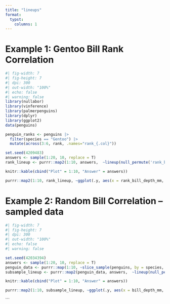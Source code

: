 ```yaml
---
title: "lineups"
format:
  typst:
    columns: 1
---
```


# Example 1: Gentoo Bill Rank Correlation
```r
#| fig-width: 7
#| fig-height: 7
#| dpi: 300
#| out-width: "100%"
#| echo: false
#| warning: false
library(nullabor)
library(vinference)
library(palmerpenguins)
library(dplyr)
library(ggplot2)
data(penguins)

penguin_ranks <- penguins |>
  filter(species == "Gentoo") |>
  mutate(across(3:6, rank, .names="rank_{.col}")) 

set.seed(4209483)
answers <- sample(1:20, 10, replace = T)
rank_lineup <- purrr::map2(1:10, answers,  ~lineup(null_permute('rank_bill_depth_mm'), penguin_ranks, pos = .y))

knitr::kable(cbind("Plot" = 1:10, "Answer" = answers))

purrr::map2(1:10, rank_lineup, ~ggplot(.y, aes(x = rank_bill_depth_mm, y = rank_bill_length_mm)) + geom_point() + facet_wrap(~.sample) + ggtitle(paste("Plot", .x, sep = "")))
```
```{=typst}
#pagebreak()
```

# Example 2: Random Bill Correlation -- sampled data

```r
#| fig-width: 7
#| fig-height: 7
#| dpi: 300
#| out-width: "100%"
#| echo: false
#| warning: false

set.seed(42034394)
answers <- sample(1:20, 10, replace = T)
penguin_data <- purrr::map(1:10, ~slice_sample(penguins, by = species, n = 20, replace = F))
subsample_lineup <- purrr::map2(penguin_data, answers,  ~lineup(null_permute('bill_depth_mm'), .x, pos = .y))

knitr::kable(cbind("Plot" = 1:10, "Answer" = answers))

purrr::map2(1:10, subsample_lineup, ~ggplot(.y, aes(x = bill_depth_mm, y = bill_length_mm)) + geom_point() + facet_wrap(~.sample) + ggtitle(paste("Plot", .x, sep = "")))
```
```



